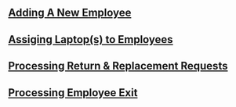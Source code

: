 ## [Adding A New Employee](/getting-started/add-new-employee)

## [Assiging Laptop(s) to Employees](/getting-started/assign-laptops)

## [Processing Return & Replacement Requests](/getting-started/process-laptop-return-and-replacement)

## [Processing Employee Exit](/employee-exit)